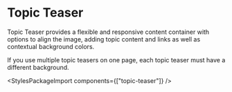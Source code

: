
<Meta of={TopicTeaserStories} />

# Topic Teaser

<div className="lead">
  Topic Teaser provides a flexible and responsive content container with options to align the image,
  adding topic content and links as well as contextual background colors.
</div>

If you use multiple topic teasers on one page, each topic teaser must have a different background.

<Canvas sourceState="shown" of={TopicTeaserStories.Default} />
<div className="hide-col-default">
  <Controls of={TopicTeaserStories.Default} />
</div>

<StylesPackageImport components={["topic-teaser"]} />
